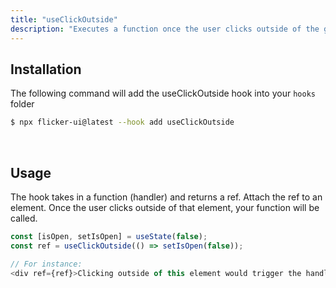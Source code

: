 ```yaml
---
title: "useClickOutside"
description: "Executes a function once the user clicks outside of the given element."
---
```


## Installation

The following command will add the useClickOutside hook into your `hooks` folder

```bash
$ npx flicker-ui@latest --hook add useClickOutside
```

<br />

## Usage

The hook takes in a function (handler) and returns a ref.
Attach the ref to an element. Once the user clicks outside of that element, your function will be called.
```ts "const ref = useClickOutside(() => setIsOpen(false));" "{ref}"
const [isOpen, setIsOpen] = useState(false);
const ref = useClickOutside(() => setIsOpen(false));

// For instance:
<div ref={ref}>Clicking outside of this element would trigger the handler</div>
```